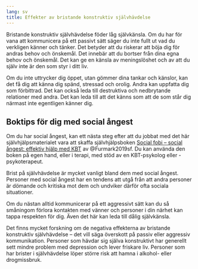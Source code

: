 ```yaml
---
lang: sv
title: Effekter av bristande konstruktiv självhävdelse
---
```


Bristande konstruktiv självhävdelse föder låg självkänsla. Om du har för
vana att kommunicera på ett passivt sätt säger du inte fullt ut vad du
verkligen känner och tänker. Det betyder att du riskerar att böja dig
för andras behov och önskemål. Det innebär att du bortser från dina egna
behov och önskemål. Det kan ge en känsla av meningslöshet och av att du
själv inte är den som styr i ditt liv.

Om du inte uttrycker dig öppet, utan gömmer dina tankar och känslor, kan
det få dig att känna dig spänd, stressad och orolig. Andra kan uppfatta
dig som förbittrad. Det kan också leda till destruktiva och nedbrytande
relationer med andra. Det kan leda till att det känns som att de som
står dig närmast inte egentligen känner dig.

::: {.callout-tip}
## Boktips för dig med social ångest

Om du har social ångest, kan ett nästa steg efter att du jobbat med det här självhjälpsmaterialet vara att skaffa självhjälpsboken [Social fobi – social ångest: effektiv hjälp med KBT](http://libris.kb.se/bib/2bzfp50b01zhhwbq){target=”_blank”} av
@Furmark2019sf. Du kan använda den boken på egen hand, eller i terapi, med stöd av en KBT-psykolog eller -psykoterapeut.

\xqr{http://libris.kb.se/bib/2bzfp50b01zhhwbq}{Social fobi – social ångest: effektiv hjälp med KBT}
:::

Brist på självhävdelse är mycket vanligt bland dem med social ångest. Personer
med social ångest har en tendens att utgå från att andra personer är dömande och
kritiska mot dem och undviker därför ofta sociala situationer.

Om du nästan alltid kommunicerar på ett aggressivt sätt kan du så
småningom förlora kontakten med vänner och personer i din närhet kan
tappa respekten för dig. Även det här kan leda till dålig självkänsla.

Det finns mycket forskning om de negativa effekterna av bristande
konstruktiv självhävdelse -- det vill säga överskott på passiv eller
aggressiv kommunikation. Personer som hävdar sig själva konstruktivt har
generellt sett mindre problem med depression och lever friskare liv.
Personer som har brister i självhävdelse löper större risk att hamna i
alkohol- eller drogmissbruk.
